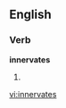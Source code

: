 
==English==

===Verb===
'''innervates'''

# {{third-person singular of|[[innervate]]}}

[[vi:innervates]]